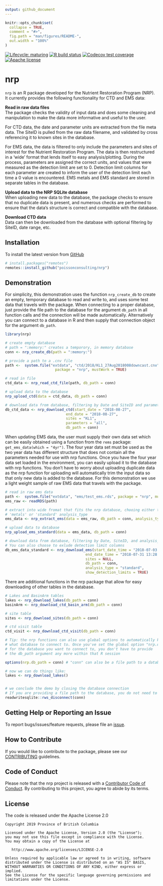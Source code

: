 ```yaml
---
output: github_document
---
```


<!-- README.md is generated from README.Rmd. Please edit that file -->

```r
knitr::opts_chunk$set(
  collapse = TRUE,
  comment = "#>",
  fig.path = "man/figures/README-",
  out.width = "100%"
)
```

<!-- badges: start -->
[![Lifecycle: maturing](https://img.shields.io/badge/lifecycle-maturing-blue.svg)](https://www.tidyverse.org/lifecycle/#maturing)
[![R build status](https://github.com/poissonconsulting/nrp/workflows/R-CMD-check/badge.svg)](https://github.com/poissonconsulting/nrp/actions)
[![Codecov test coverage](https://codecov.io/gh/poissonconsulting/nrp/branch/master/graph/badge.svg)](https://codecov.io/gh/poissonconsulting/nrp?branch=master)
[![Apache license](https://img.shields.io/badge/License-Apache%202.0-blue.svg)](https://opensource.org/licenses/Apache-2.0)
<!-- badges: end -->

# nrp

`nrp` is an R package developed for the Nutrient Restoration Program (NRP).
It currently provides the following functionality for CTD and EMS data:

**Read in raw data files**<br />
  The package checks the validity of input data and does some cleaning and manipulation to make the data more informative and useful to the user.
  
  For CTD data, the date and parameter units are extracted from the file meta data. The SiteID is pulled from the raw data filename, and validated by cross referencing it to known sites in the database.
  
  For EMS data, the data is filtered to only include the parameters and sites of interest for the Nutrient Restoration Program. The data is then restructured in a 'wide' format that lends itself to easy analysis/plotting. During the process, parameters are assigned the correct units, and values that were measured as the detection limit are set to 0. Detection limit columns for each parameter are created to inform the user of the detection limit each time a 0 value is encountered. EMS metals and EMS standard are stored in separate tables in the database.

**Upload data to the NRP SQLite database**<br />
  When uploading new data to the database, the package checks to ensure that no duplicate data is present, and numerous checks are performed to ensure that the data's structure is correct and compatible with the database.

**Download CTD data**<br />
  Data can then be downloaded from the database with optional filtering by SiteID, date range, etc.

## Installation

To install the latest version from [GitHub](https://github.com/poissonconsulting/nrp)
```r
# install.packages("remotes")
remotes::install_github("poissonconsulting/nrp")
```

## Demonstration

For simplicity, this demonstration uses the function `nrp_create_db` to create an empty, temporary database to read and write to, and uses some test data that travels with the package. When connecting to a proper database, just provide the file path to the database for the argument `db_path` in all function calls and the connection will be made automatically. Alternatively you can connect to a database in R and then supply that connection object for the argument `db_path`.

```r
library(nrp)

# create empty database
# path = ":memory:" creates a temporory, in memory database
conn <- nrp_create_db(path = ":memory:") 

# provide a path to a .cnv file
path <-  system.file("extdata", "ctd/2018/KL1_27Aug2018008downcast.cnv",
                       package = "nrp", mustWork = TRUE)

# read in file
ctd_data <- nrp_read_ctd_file(path, db_path = conn)

# upload data to the database
nrp_upload_ctd(data = ctd_data, db_path = conn)

# download data from database, filtering by Date and SiteID and parameter
db_ctd_data <- nrp_download_ctd(start_date = "2018-08-27",
                            end_date = "2018-08-27",
                            sites = "KL1",
                            parameters = "all",
                            db_path = conn)
```

When updating EMS data, the user must supply their own data set which can be easily obtained using a function from the `rems` package: `get_ems_data(which = "4yr")`.
The four year data set must be used as the two year data has different structure that does not contain all the parameters needed for use with nrp functions. Once you have the four year data set loaded in the environment, you can easily upload it to the database with nrp functions. You don't have to worry about uploading duplicate data as the nrp function for uploading will automatically trim the input data so that only new data is added to the database. For this demonstration we use a light weight sample of raw EMS data that travels with the package.

```r
# read in raw ems data
path <-  system.file("extdata", "ems/test_ems.rds", package = "nrp", mustWork = TRUE)
ems_raw <- readRDS(path)

# extract into wide fromat that fits the nrp database, chooing either the
# 'metals' or 'standard' analysis_type
ems_data <- nrp_extract_ems(data = ems_raw, db_path = conn, analysis_type = "standard")

# upload data to database
nrp_upload_ems_standard(data = ems_data, db_path = conn)

# download data from database, filtering by Date, SiteID, and analysis_type. 
# You can also choose to exlude detection limit columns
db_ems_data_standard <- nrp_download_ems(start_date_time = "2018-07-03 13:48:00",
                                     end_date_time = "2018-07-31 13:28:00",
                                     sites = NULL,
                                     db_path = conn,
                                     analysis_type = "standard",
                                     show_detection_limits = TRUE)
```

There are additional functions in the nrp package that allow for easy downloading of other tables in the database.
```r
# Lakes and BasinArm tables
lakes <- nrp_download_lakes(db_path = conn)
basinArm <- nrp_download_ctd_basin_arm(db_path = conn)

# site table
sites <- nrp_download_sites(db_path = conn)

# ctd visit table
ctd_visit <- nrp_download_ctd_visit(db_path = conn)

# Tip: the nrp functions can also use global options to automatically know
# what database to connect to. Once you've set the global option "nrp.db_path"
# for the database you want to connect to, you don't have to provide
# the db_path argument any more within that R session

options(nrp.db_path = conn) # "conn" can also be a file path to a database

# now we can do things like:
lakes <- nrp_download_lakes()


# we conclude the demo by closing the database connection
# If you are providing a file path to the database, you do not need to do this
readwritesqlite::rws_disconnect(conn)
```



## Getting Help or Reporting an Issue

To report bugs/issues/feature requests, please file an [issue](https://github.com/poissonconsulting/nrp/issues/).

## How to Contribute

If you would like to contribute to the package, please see our 
[CONTRIBUTING](CONTRIBUTING.md) guidelines.

## Code of Conduct

Please note that the nrp project is released with a [Contributor Code of Conduct](https://contributor-covenant.org/version/2/0/CODE_OF_CONDUCT.html). By contributing to this project, you agree to abide by its terms.

## License

The code is released under the Apache License 2.0

    Copyright 2019 Province of British Columbia

    Licensed under the Apache License, Version 2.0 (the "License");
    you may not use this file except in compliance with the License.
    You may obtain a copy of the License at 

       http://www.apache.org/licenses/LICENSE-2.0

    Unless required by applicable law or agreed to in writing, software
    distributed under the License is distributed on an "AS IS" BASIS,
    WITHOUT WARRANTIES OR CONDITIONS OF ANY KIND, either express or implied.
    See the License for the specific language governing permissions and
    limitations under the License.
